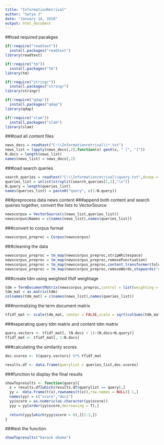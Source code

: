 ---
title: "InformationRetrival"
author: "Satya J"
date: "January 14, 2018"
output: html_document
---

##load required pacakges


```{r }

if(!require("readtext"))
  install.packages("readtext")
library(readtext)

if(!require("tm"))
  install.packages("tm")
library(tm)

if(!require("stringr"))
  install.packages("stringr")
library(stringr)

if(!require("qdap"))
  install.packages("qdap")
library(qdap)

if(!require("slam"))
  install.packages("slam")
library(slam)
```

###load all content files

```{r}
news_docs = readtext("C:\\Informationretrival\\*.txt")
news_list = lapply(news_docs[,2],function(x) genX(x, " [", "]"))
N.docs = length(news_list)
names(news_list) = news_docs[,2]
```

###load search queries

```{r}
search_queries = readtext("C:\\Informationretrival\\query.txt",dvsep = "\n")
queries_list = unlist(strsplit(search_queries[1,2],"\n"))
N.query = length(queries_list)
names(queries_list) = paste0("query", c(1:N.query))
```

###preprocess data news content
###append both content and search queries together, convert the lists to VectorSource

```{r}
newscorpus = VectorSource(c(news_list,queries_list))
newscorpus$Names = c(names(news_list),names(queries_list))
```

###convert to corpus format
```{r}
newscorpus_preproc = Corpus(newscorpus)
```

###cleaning the data
```{r}
newscorpus_preproc = tm_map(newscorpus_preproc,stripWhitespace)
newscorpus_preproc = tm_map(newscorpus_preproc,removePunctuation)
newscorpus_preproc = tm_map(newscorpus_preproc,content_transformer(tolower))
newscorpus_preproc = tm_map(newscorpus_preproc,removeWords,stopwords("english"))
```

###create tdm using weighted tfidf weightage
```{r}
tdm = TermDocumentMatrix(newscorpus_preproc,control = list(weighting = function(x) weightTfIdf(x, normalize = FALSE)))
tdm_mat = as.matrix(tdm)
colnames(tdm_mat) = c(names(news_list),names(queries_list))
```

###normalizing the term document matrix
```{r}
tfidf_mat <- scale(tdm_mat, center = FALSE,scale = sqrt(colSums(tdm_mat^2)))
```

###seperating query tdm matrix and content tdm matrix
```{r}
query.vectors <- tfidf_mat[, (N.docs + 1):(N.docs+N.query)]
tfidf_mat <- tfidf_mat[, 1:N.docs]
```

###calculating the similarity scores
```{r}
doc.scores <- t(query.vectors) %*% tfidf_mat

results.df <- data.frame(querylist = queries_list,doc.scores)
```

###function to display the final results

```{r}
showTopresults <- function(query){
  x = results.df[which(results.df$querylist == query),]
  yy =  data.frame(t(x),rownames(t(x)),row.names = NULL)[-1,]
  names(yy) = c("score","docs")
  yy$score = as.numeric(as.character(yy$score))
  yyy = yy[order(yy$score,decreasing = T),]
  
  return(yyy[which(yyy$score > 0),][1:3,])
}
```

###test the function
```{r}
showTopresults("barack obama")
```
